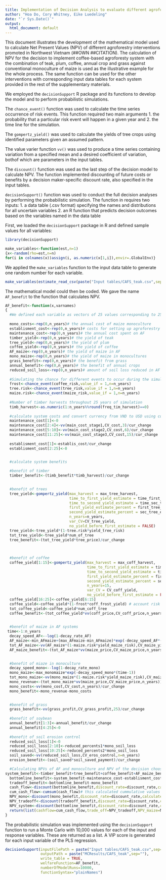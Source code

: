 ```yaml
---
title: Implementation of Decision Analysis to evaluate different agroforestry interventions in Northern Vietnam
author: "Hoa Do, Cory Whitney, Eike Luedeling"
date: "`r Sys.Date()`"
output:
  html_document: default
---
```


This document illustrates the development of the mathematical model used to calculate Net Present Values (NPV) of different agroforestry interventions promoted in Northwest Vietnam (##OWN ##CITATION). The calculation of NPV for the decision to implement coffee-based agroforesty system with the combination of teak, plum, coffee, annual crop and grass against conventional monoculture of maize is used as the illustrative example for the whole process. The same function can be used for the other interventions with corresponding input data tables for each system provided in the rest of the supplementary materials.

We employed the `decisionSupport` R package and its functions to develop the model and to perform probabilistic simulations. 

The `chance_event()` function was used to calculate the time series occurrence of risk events. This function required two main arguments 1. the probability that a particular risk event will happen in a given year and 2. the time line for the simulation. 

The `gompertz_yield()` was used to calculate the yields of tree crops using identified parameters given an assumed pattern.

The value varier function `vv()` was used to produce a time series containing variation from a specified mean and a desired coefficient of variation, bothof  which are parameters in the input tables. 

The `discount()` function was used as the last step of the decision model to calculate NPV. The function implemented discounting of future costs or benefits by a decision maker-specific discount rate, also specified in the input tables. 

`decisionSupport()` function was used to conduct the full decision analyses by performing the probabilistic simulation. The function in requires two inputs:
1. a data table (.csv format) specifying the names and distributions for all uncertain variables
2. an R function that predicts decision outcomes based on the variables named in the data table

First, we loaded the `decisionSupport` package in R and defined sample values for all variables:

```r
library(decisionSupport)

make_variables<-function(est,n=1)
{x<-random(rho=est,n=n)
for(i in colnames(x))assign(i, as.numeric(x[1,i]),envir=.GlobalEnv)}

```

We applied the `make_variables` function to the input data table to generate one random number for each variable.

```r
make_variables(estimate_read_csv(paste("Input tables/CAFS_teak.csv",sep="")))
```

The mathematical model could then be coded. We gave the name `AF_benefit` to the function that calculates NPV.

```r

AF_benefit<-function(x,varnames)
{
  #We defined each variable as vectors of 25 values corresponding to 25 years of simulation 
  
  mono_costs<-rep(0,n_years)# the annual cost of maize monoculture 
  establisment_cost<-rep(0,n_years)# costs for setting up agroforestry systems (AF)
  maintenance_cost<-rep(0,n_years)# the annual cost spent on AF
  timber_yield<-rep(0,n_years)# the yield of teak
  tree_yield<-rep(0,n_years)# the yield of plum
  coffee_yield<-rep(0,n_years)# the yield of coffee
  AF_maize<-rep(0,n_years)# the yield of maize in AF
  mono_maize<-rep(0,n_years)# the yield of maize in monocultures
  grass_benefit<-rep(0,n_years)# the benefit from grass
  annual_benefit<-rep(0,n_years)# the benefit of annual crops
  reduced_soil_loss<-rep(0,n_years)# amount of soil loss reduced in AF compared to monoculture systems
  
  #Simulating the chance for different events to occur during the simulation period
  frost<-chance_event(coffee_risk,value_if = 1,n=n_years)
  tree.risk<-chance_event(tree_risk,value_if = 1,n=n_years)
  maize.risk<-chance_event(maize_risk,value_if = 1,n=n_years)
  
  #Number of timber harvests throughout 25 years of simulation
  timb_harvest<-as.numeric(1:n_years%%round(freq_tim_harvest)==0)
  
  #calculate system costs and convert currency from VND to USD using currency exchange rate (cur_change) applied for any variable with monetary value (i.e. costs and benefits)
  maintenance_cost[1]<-0
  maintenance_cost[2:4]<-vv(main_cost_stage1,CV_cost,3)/cur_change 
  maintenance_cost[5:10]<-vv(main_cost_stage2,CV_cost,6)/cur_change
  maintenance_cost[11:25]<-vv(main_cost_stage3,CV_cost,15)/cur_change
  
  establisment_cost[1]<-establis_cost/cur_change
  establisment_cost[2:25]<-0


  #calculate system benefits
  
  #benefit of timber
  timber_benefit<-(timb_benefit*timb_harvest)/cur_change

  
  #benefit of trees
  tree_yield<-gompertz_yield(max_harvest = max_tree_harvest,
                             time_to_first_yield_estimate = time_first_tree_est,
                             time_to_second_yield_estimate = time_sec_tree_est,
                             first_yield_estimate_percent = first_tree_est_per,
                             second_yield_estimate_percent = sec_tree_est_per,
                             n_years=n_years,
                             var_CV=CV_tree_yield,
                             no_yield_before_first_estimate = FALSE)
  tree_yield<-tree_yield*(1-tree.risk*yield_tree_risk)
  tot_tree_yield<-tree_yield*num_of_tree
  tree_benefit<-(tot_tree_yield*tree_price)/cur_change
  

  
  #benefit of coffee
  coffee_yield[1:15]<-gompertz_yield(max_harvest = max_coff_harvest,
                                     time_to_first_yield_estimate = time_first_coff_est,
                                     time_to_second_yield_estimate = time_sec_coff_est,
                                     first_yield_estimate_percent = first_coff_est_per,
                                     second_yield_estimate_percent = sec_coff_est_per,
                                     n_years=15,
                                     var_CV = CV_coff_yield,
                                     no_yield_before_first_estimate = FALSE)
  coffee_yield[16:25]<-coffee_yield[6:15]
  coffee_yield<-coffee_yield*(1-frost*coff_frost_yield) # account risk of frost in the calculation of coffee yield
  tot_coffee_yield<-coffee_yield*num_coff_tree
  coffee_benefit<-(tot_coffee_yield*vv(coff_price,CV_coff_price,n_years))/cur_change

  
  #benefit of maize in AF systems
 time<-1:n_years
  decay_speed_AF<--log(1-decay_rate_AF)
  AF_maize<-min_AFmaize+(max_AFmaize-min_AFmaize)*exp(-decay_speed_AF*(time-1))
  tot_AF_maize<-vv(AF_maize*(1-maize.risk*yield_maize_risk),CV_maize_yield,n_years)
  AF_maize_benefit<-(tot_AF_maize*vv(maize_price,CV_maize_price,n_years))/cur_change

  
  #benefit of miaze in monoculture
  decay_speed_mono<--log(1-decay_rate_mono)
  mono_maize<-max_monomaize*exp(-decay_speed_mono*(time-1))
  tot_mono_maize<-vv(mono_maize*(1-maize.risk*yield_maize_risk),CV_maize_yield,n_years)
  mono_revenue<-(tot_mono_maize*vv(maize_price,CV_maize_price,n_years))/cur_change
  mono_costs<-vv(mono_cost,CV_cost,n_years)/cur_change
  mono_benefit<-mono_revenue-mono_costs

  
  #benefit of grass
  grass_benefit<-vv(grass_profit,CV_grass_profit,25)/cur_change
  
  #benefit of soybean
  annual_benefit[1:3]<-annual_benefit/cur_change
  annual_benefit[4:25]<-0
  
  #benefit of soil erosion control
  reduced_soil_loss[1]<-0
  reduced_soil_loss[2:10]<-reduced_percents1*mono_soil_loss
  reduced_soil_loss[10:25]<-reduced_percents2*mono_soil_loss
  soil_saved<-vv(reduced_soil_loss,CV_eros_control,n=n_years)
  erosion_benefit<-(soil_saved*soil_saved_payment)/cur_change

  #Calculating NPVs of AF and monoculture and NPV of the decision choosing AF over monocultures of maize
system_benefit<-timber_benefit+tree_benefit+coffee_benefit+AF_maize_benefit+grass_benefit+annual_benefit+erosion_benefit
  bottomline_benefit<-system_benefit-maintenance_cost-establisment_cost
  tradeoff_benefit<-bottomline_benefit-mono_benefit
  cash_flow<-discount(bottomline_benefit,discount_rate=discount_rate,calculate_NPV = FALSE)# this returned 25 values of discounted cashflows for 25 years
  cum_cash_flow<-cumsum(cash_flow)# this calculated cummulative values of discounted cashflows
  NPV_mono<-discount(mono_benefit,discount_rate=discount_rate,calculate_NPV = TRUE ) #NPV of monoculture system
  NPV_tradeoff<-discount(tradeoff_benefit,discount_rate=discount_rate,calculate_NPV = TRUE ) #NVP of the decision to choose AF over monoculture
  NPV_system<-discount(bottomline_benefit,discount_rate=discount_rate,calculate_NPV = TRUE)#NVP of AF system
  return(list(cashflow=cum_cash_flow,trade_off=NPV_tradeoff,NPV_maize=NPV_mono,NPV=NPV_system))
}

```

The probabilistic simulation was implemented using the `decisionSupport` function to run a Monte Carlo with 10,000 values for each of the input and response variables. These are returned as a list. A VIP score is generated for each input variable of the PLS regression.

```r

decisionSupport(inputFilePath = paste("Input tables/CAFS_teak.csv",sep=""),
                outputPath = paste("MCResults/CAFS_teak",sep=""),
                write_table = TRUE,
                welfareFunction=AF_benefit,
                numberOfModelRuns=10000,
                functionSyntax="plainNames")

```



